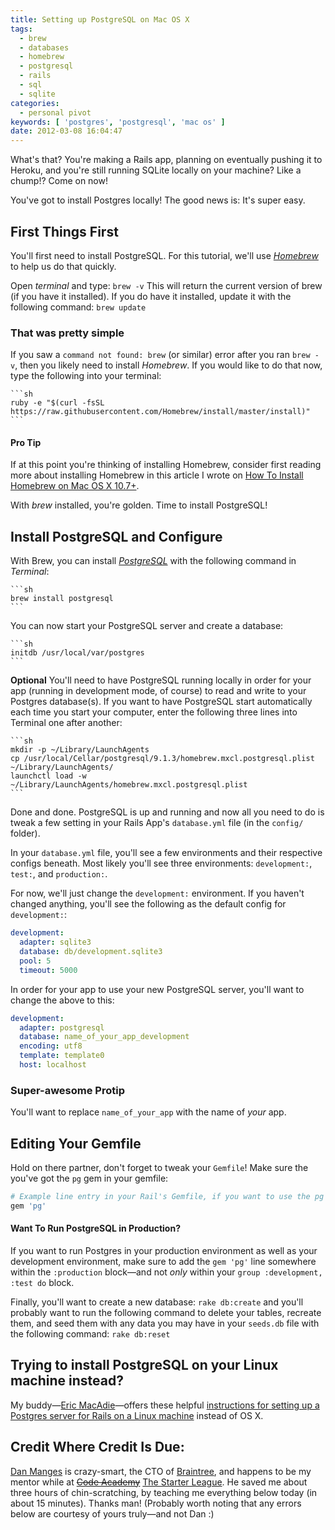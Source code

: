 ```yaml
---
title: Setting up PostgreSQL on Mac OS X
tags:
  - brew
  - databases
  - homebrew
  - postgresql
  - rails
  - sql
  - sqlite
categories:
  - personal pivot
keywords: [ 'postgres', 'postgresql', 'mac os' ]
date: 2012-03-08 16:04:47
---
```


What's that? You're making a Rails app, planning on eventually pushing it to Heroku, and you're still running SQLite locally on your machine? Like a chump!? Come on now!

You've got to install Postgres locally! The good news is: It's super easy.

## First Things First
You'll first need to install PostgreSQL.  For this tutorial, we'll use  _[Homebrew](http://brew.sh/ "Homebrew")_ to help us do that quickly.

Open _terminal_ and type: `brew -v`
This will return the current version of brew (if you have it installed).
If you do have it installed, update it with the following command: `brew update`

### That was pretty simple

If you saw a `command not found: brew` (or similar) error after you ran `brew -v`, then you likely need to install _Homebrew_. If you would like to do that now, type the following into your terminal:

    ```sh
    ruby -e "$(curl -fsSL https://raw.githubusercontent.com/Homebrew/install/master/install)"
    ```

#### Pro Tip
If at this point you're thinking of installing Homebrew, consider first reading more about installing Homebrew in this article I wrote on [How To Install Homebrew on Mac OS X 10.7+](/install-homebrew-on-mac-os-x-10-7 "How to Install Homebrew on Mac OS X 10.7+").

With _brew_ installed, you're golden. Time to install PostgreSQL!

## Install PostgreSQL and Configure

With Brew, you can install _[PostgreSQL](http://www.postgresql.org/ "PostgreSQL")_ with the following command in _Terminal_:

    ```sh
    brew install postgresql
    ```

You can now start your PostgreSQL server and create a database:

    ```sh
    initdb /usr/local/var/postgres
    ```

**Optional**
You'll need to have PostgreSQL running locally in order for your app (running in development mode, of course) to read and write to your Postgres database(s). If you want to have PostgreSQL start automatically each time you start your computer, enter the following three lines into Terminal one after another:

    ```sh
    mkdir -p ~/Library/LaunchAgents
    cp /usr/local/Cellar/postgresql/9.1.3/homebrew.mxcl.postgresql.plist ~/Library/LaunchAgents/
    launchctl load -w ~/Library/LaunchAgents/homebrew.mxcl.postgresql.plist
    ```

Done and done. PostgreSQL is up and running and now all you need to do is tweak a few setting in your Rails App's `database.yml` file (in the `config/` folder).

In your `database.yml` file, you'll see a few environments and their respective configs beneath. Most likely you'll see three environments: `development:`, `test:`, and `production:`.

For now, we'll just change the `development:` environment. If you haven't changed anything, you'll see the following as the default config for `development:`:

```yaml
development:
  adapter: sqlite3
  database: db/development.sqlite3
  pool: 5
  timeout: 5000
```

In order for your app to use your new PostgreSQL server, you'll want to change the above to this:

```yaml
development:
  adapter: postgresql
  database: name_of_your_app_development
  encoding: utf8
  template: template0
  host: localhost
```

### Super-awesome Protip
You'll want to replace `name_of_your_app` with the name of _your_ app.

## Editing Your Gemfile
Hold on there partner, don't forget to tweak your `Gemfile`!  Make sure the you've got the `pg` gem in your gemfile:

```ruby
# Example line entry in your Rail's Gemfile, if you want to use the pg gem:
gem 'pg'
```

#### Want To Run PostgreSQL in Production?
If you want to run Postgres in your production environment as well as your development environment, make sure to add the `gem 'pg'` line somewhere within the `:production` block—and not _only_ within your `group :development, :test do` block.

Finally, you'll want to create a new database: `rake db:create` and you'll probably want to run the following command to delete your tables, recreate them, and seed them with any data you may have in your `seeds.db` file with the following command: `rake db:reset`

## Trying to install PostgreSQL on your Linux machine instead?
My buddy—[Eric MacAdie](http://www.macadie.net/ "Eric MacAdie, Software Developer")—offers these helpful [instructions for setting up a Postgres server for Rails on a Linux machine](http://www.macadie.net/2012/03/12/connecting-rails-and-postgres/ "How to set up PostgreSQL on Linux for your Rails app during development") instead of OS X.

## Credit Where Credit Is Due:
[Dan Manges](https://twitter.com/#!/dan_manges "Dan Manges") is crazy-smart, the CTO of [Braintree](http://www.braintreepayments.com/ "Braintree Payments"), and happens to be my mentor while at ~~[Code Academy](http://codeacademy.org/ "Code Academy in Chicago, IL")~~ [The Starter League](http://www.starterleague.com/ "The Starter League in Chicago, IL"). He saved me about three hours of chin-scratching, by teaching me everything below today (in about 15 minutes). Thanks man!
(Probably worth noting that any errors below are courtesy of yours truly—and not Dan :)